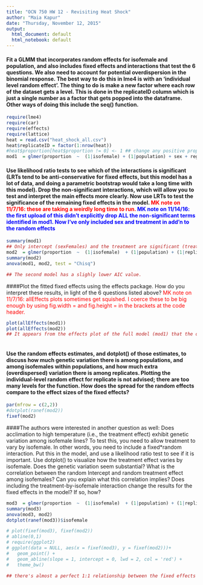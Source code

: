 ```yaml
---
title: "OCN 750 HW 12 - Revisiting Heat Shock"
author: "Maia Kapur"
date: "Thursday, November 12, 2015"
output:
  html_document: default
  html_notebook: default
---
```


#### Fit a GLMM that incorporates random effects for isofemale and population, and also includes fixed effects and interactions that test the 6 questions. We also need to account for potential overdispersion in the binomial response. The best way to do this in lme4 is with an 'individual level random effect'. The thing to do is make a new factor where each row of the dataset gets a level. This is done in the replicateID column which is just a single number as a factor that gets popped into the dataframe. Other ways of doing this include the seq() function.

```r
require(lme4)
require(car)
require(effects)
require(lattice)
heat = read.csv("heat_shock_all.csv")
heat$replicateID = factor(1:nrow(heat))
#heat$proportion[heat$proportion != 0] <- 1 ## change any positive proportion of survivorship to 1
mod1  = glmer(proportion  ~  (1|isofemale) + (1|population) + sex + region + treatment + treatment*region + treatment*sex + sex*region + (1|replicateID),  data	= heat, family = "binomial")

```
#### Use likelihood ratio tests to see which of the interactions is significant (LRTs tend to be anti-conservative for fixed effects, but this model has a lot of data, and doing a parametric bootstrap would take a long time with this model). Drop the non-significant interactions, which will allow you to test and interpret the main effects more clearly. Now use LRTs to test the significance of the remaining fixed effects in the model. <span style = "color:red">MK note on 11/7/16: these are taking a weirdly long time to run. </span><span style = "color:blue">MK note on 11/14/16: the first upload of this didn't explicitly drop ALL the non-significant terms identified in mod1. Now I've only included sex and treatment in add'n to the random effects </span>
```r
summary(mod1)
## Only intercept (sexFemales) and the treatment are significant (treatment only marginally so.) New model drops all interaction terms and includes random effects.
mod2  = glmer(proportion  ~  (1|isofemale)  + (1|population) + (1|replicateID) + treatment + sex,  data  = heat, family = "binomial")
summary(mod2)
anova(mod1, mod2, test = "Chisq")

## The second model has a slighly lower AIC value.
```

####Plot the fitted fixed effects using the effects package. How do you interpret these results, in light of the 6 questions listed above? <span style = "color:red">MK note on 11/7/16: allEffects plots sometimes get squished. I coerce these to be big enough by using fig.width = and fig.height = in the brackets at the code header. </span>
```r
plot(allEffects(mod1))
plot(allEffects(mod2))
## It appears from the effects plot of the full model (mod1) that the only significant differences are between SW Hardening and Caribbean Base (eg treatment * region) and differences between treatments alone but not between sexes and treatments. The effects plots for mod2 suggest treatment is the most predictive.
     
```
#### Use the random effects estimates, and dotplot() of those estimates, to discuss how much genetic variation there is among populations, and among isofemales within populations, and how much extra (overdispersed) variation there is among replicates. Plotting the individual-level random effect for replicate is not advised; there are too many levels for the function. How does the spread for the random effects compare to the effect sizes of the fixed effects?
```r
par(mfrow = c(2,2))
#dotplot(ranef(mod2))
fixef(mod2)  

```
####The authors were interested in another question as well: Does acclimation to high temperature (i.e., the treatment effect) exhibit genetic variation among isofemale lines? To test this, you need to allow treatment to vary by isofemale. In other words, you need to include a fixed*random interaction. Put this in the model, and use a likelihood ratio test to see if it is important. Use dotplot() to visualize how the treatment effect varies by isofemale. Does the genetic variation seem substantial? What is the correlation between the random Intercept and random treatment effect among isofemales? Can you explain what this correlation implies? Does including the treatment-by-isofemale interaction change the results for the fixed effects in the model? If so, how?
```r
mod3  = glmer(proportion  ~  (1|isofemale)  + (1|population) + (1|replicateID) + treatment + sex + (treatment|isofemale), data  = heat, family = "binomial")
summary(mod3)
anova(mod3, mod2)
dotplot(ranef(mod3))$isofemale

# plot(fixef(mod3), fixef(mod2))
# abline(0,1)
# require(ggplot2)
# ggplot(data = NULL, aes(x = fixef(mod3), y = fixef(mod2)))+
#   geom_point() +
#   geom_abline(slope = 1, intercept = 0, lwd = 2, col = 'red') +
#   theme_bw()

## there's almost a perfect 1:1 relationship between the fixed effects for the model with and without the fixed*random interaction. So it doesn't add a very significant difference in the value.
```


